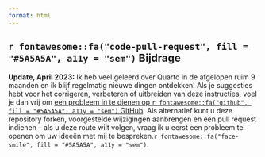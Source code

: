 ```yaml
---
format: html
---
```


## `r fontawesome::fa("code-pull-request", fill = "#5A5A5A", a11y = "sem")` Bijdrage

**Update, April 2023:** Ik heb veel geleerd over Quarto in de afgelopen ruim 9 maanden en ik blijf regelmatig nieuwe dingen ontdekken! Als je suggesties hebt voor het corrigeren, verbeteren of uitbreiden van deze instructies, voel je dan vrij om [een probleem in te dienen op `r fontawesome::fa("github", fill = "#5A5A5A", a11y = "sem")` GitHub](https://github.com/UCSB-MEDS/creating-quarto-websites/issues/new). Als alternatief kunt u deze repository forken, voorgestelde wijzigingen aanbrengen en een pull request indienen -- als u deze route wilt volgen, vraag ik u eerst een probleem te openen om uw ideeën met mij te bespreken.`r fontawesome::fa("face-smile", fill = "#5A5A5A", a11y = "sem")`.